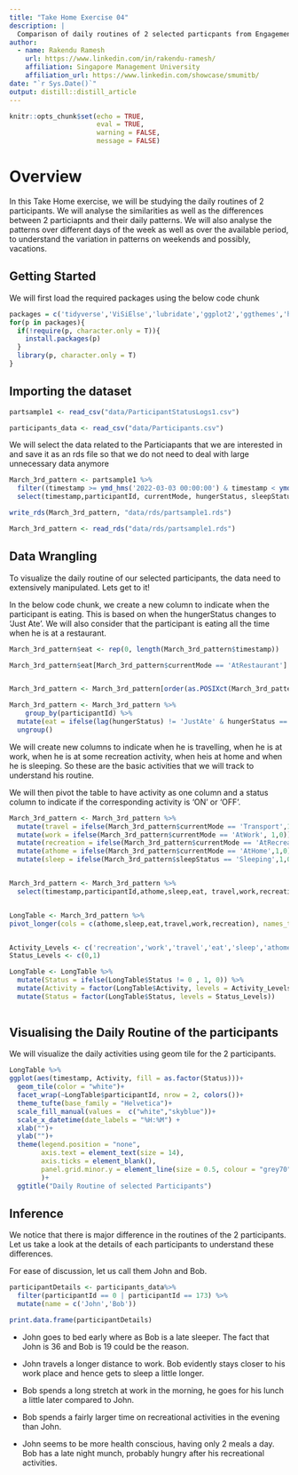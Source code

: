 ```yaml
---
title: "Take Home Exercise 04"
description: |
  Comparison of daily routines of 2 selected particpants from Engagement, Ohio, USA. 
author:
  - name: Rakendu Ramesh 
    url: https://www.linkedin.com/in/rakendu-ramesh/
    affiliation: Singapore Management University
    affiliation_url: https://www.linkedin.com/showcase/smumitb/
date: "`r Sys.Date()`"
output: distill::distill_article
---
```


```r
knitr::opts_chunk$set(echo = TRUE,
                      eval = TRUE,
                      warning = FALSE,
                      message = FALSE)
```

# Overview

In this Take Home exercise, we will be studying the daily routines of 2 participants. We will analyse the similarities as well as the differences between 2 particiapnts and their daily patterns. We will also analyse the patterns over different days of the week as well as over the available period, to understand the variation in patterns on weekends and possibly, vacations.

## Getting Started

We will first load the required packages using the below code chunk
 

```r
packages = c('tidyverse','ViSiElse','lubridate','ggplot2','ggthemes','hrbrthemes','scales','ggdist','gghalves')
for(p in packages){
  if(!require(p, character.only = T)){
    install.packages(p)
  }
  library(p, character.only = T)
}

```


## Importing the dataset


```r

partsample1 <- read_csv("data/ParticipantStatusLogs1.csv")

```

```r
participants_data <- read_csv("data/Participants.csv")
```

We will select the data related to the Particiapants that we are interested in and save it as an rds file so that we do not need to deal with large unnecessary data anymore


```r

March_3rd_pattern <- partsample1 %>%
  filter((timestamp >= ymd_hms('2022-03-03 00:00:00') & timestamp < ymd_hms('2022-03-04 00:00:00'))& (participantId == 0 | participantId == 173 )) %>%
  select(timestamp,participantId, currentMode, hungerStatus, sleepStatus)
```  

```r
write_rds(March_3rd_pattern, "data/rds/partsample1.rds")

```

```r

March_3rd_pattern <- read_rds("data/rds/partsample1.rds")

```

## Data Wrangling

To visualize the daily routine of our selected participants, the data need to extensively manipulated. Lets get to it!

In the below code chunk, we create a new column to indicate when the participant is eating. This is based on when the hungerStatus changes to 'Just Ate'.
We will also consider that the participant is eating all the time when he is at a restaurant.


```r

March_3rd_pattern$eat <- rep(0, length(March_3rd_pattern$timestamp))

March_3rd_pattern$eat[March_3rd_pattern$currentMode == 'AtRestaurant'] <- 1


March_3rd_pattern <- March_3rd_pattern[order(as.POSIXct(March_3rd_pattern$timestamp)),]

March_3rd_pattern <- March_3rd_pattern %>%
    group_by(participantId) %>%
  mutate(eat = ifelse(lag(hungerStatus) != 'JustAte' & hungerStatus =='JustAte' & lag(eat) != 1,1,eat))%>%
  ungroup()
```


We will  create new columns to indicate when he is travelling, when he is at work, when he is at some recreation activity, when heis at home and when he is sleeping. So these are the basic activities that we will track to understand his routine.

We will then pivot the table to have activity as one column and a status column to indicate if the corresponding activity is 'ON' or 'OFF'.

```r
March_3rd_pattern <- March_3rd_pattern %>%
  mutate(travel = ifelse(March_3rd_pattern$currentMode == 'Transport',1,0)) %>%
  mutate(work = ifelse(March_3rd_pattern$currentMode == 'AtWork', 1,0)) %>%
  mutate(recreation = ifelse(March_3rd_pattern$currentMode == 'AtRecreation',1,0)) %>%
  mutate(athome = ifelse(March_3rd_pattern$currentMode == 'AtHome',1,0)) %>%
  mutate(sleep = ifelse(March_3rd_pattern$sleepStatus == 'Sleeping',1,0))


March_3rd_pattern <- March_3rd_pattern %>%
  select(timestamp,participantId,athome,sleep,eat, travel,work,recreation)


LongTable <- March_3rd_pattern %>%
pivot_longer(cols = c(athome,sleep,eat,travel,work,recreation), names_to = "Activity",values_to = "Status")


Activity_Levels <- c('recreation','work','travel','eat','sleep','athome')
Status_Levels <- c(0,1)

LongTable <- LongTable %>%
  mutate(Status = ifelse(LongTable$Status != 0 , 1, 0)) %>%
  mutate(Activity = factor(LongTable$Activity, levels = Activity_Levels)) %>%
  mutate(Status = factor(LongTable$Status, levels = Status_Levels))
         
```


## Visualising the Daily Routine of the participants

We will visualize the daily activities using geom tile for the 2 participants.

```r
LongTable %>%
ggplot(aes(timestamp, Activity, fill = as.factor(Status)))+
  geom_tile(color = "white")+
  facet_wrap(~LongTable$participantId, nrow = 2, colors())+
  theme_tufte(base_family = "Helvetica")+
  scale_fill_manual(values =  c("white","skyblue"))+
  scale_x_datetime(date_labels = "%H:%M") +
  xlab("")+
  ylab("")+
  theme(legend.position = "none",
        axis.text = element_text(size = 14),
        axis.ticks = element_blank(),
        panel.grid.minor.y = element_line(size = 0.5, colour = "grey70")
        )+
  ggtitle("Daily Routine of selected Participants")


```

## Inference

We notice that there is major difference in the routines of the 2 participants. Let us take a look at the details of each participants to understand these differences.

For ease of discussion, let us call them John and Bob.


```r

participantDetails <- participants_data%>%
  filter(participantId == 0 | participantId == 173) %>%
  mutate(name = c('John','Bob'))

print.data.frame(participantDetails)
```


* John goes to bed early where as Bob is a late sleeper. The fact that John is 36 and Bob is 19 could be the reason.

* John travels a longer distance to work. Bob evidently stays closer to his work place and hence gets to sleep a little longer.

* Bob spends a long stretch at work in the morning, he goes for his lunch a little later compared to John.

* Bob spends a fairly larger time on recreational activities in the evening than John.

* John seems to be more health conscious, having only 2 meals a day. Bob has a late night munch, probably hungry after his recreational activities.
